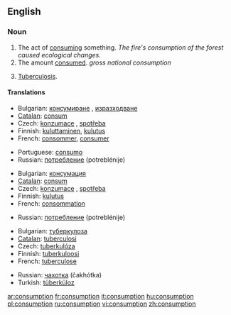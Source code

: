 ==English==
===Noun===
{{en-noun|-}}

# The act of [[consume|consuming]] something.  ''The fire's consumption of the forest caused ecological changes.''
# The amount [[consume|consumed]].  ''gross national consumption''
# {{pathology}} {{obsolete}} [[tuberculosis|Tuberculosis]].

====Translations====
{{top|the act of consuming something}}
*Bulgarian: [[консумиране]] {{f}}, [[изразходване]] {{n}}
*[[Catalan]]: [[consum]] {{m}}
*Czech: [[konzumace]] {{f}}, [[spotřeba]] {{f}}
*Finnish: [[kuluttaminen]], [[kulutus]]
*French: [[consommer]], [[consumer]]
{{mid}}
*Portuguese: [[consumo]] {{m}}
*Russian: [[потребление]] (potreblénije) {{n}}
{{bottom}}

{{top|the amount consumed}}
*Bulgarian: [[консумация]] {{f}}
*[[Catalan]]: [[consum]] {{m}}
*Czech: [[konzumace]] {{f}}, [[spotřeba]] {{f}}
*Finnish: [[kulutus]]
*French: [[consommation]] {{f}}
{{mid}}
*Russian: [[потребление]] (potreblénije) {{n}}
{{bottom}}

{{top|tuberculosis}}
*Bulgarian: [[туберкулоза]] {{f}}
*[[Catalan]]: [[tuberculosi]]
*Czech: [[tuberkulóza]] {{f}}
*Finnish: [[tuberkuloosi]]
*French: [[tuberculose]] {{f}}
{{mid}}
*Russian: [[чахотка]] (čakhótka) {{f}}
*Turkish: [[tüberküloz]]
{{bottom}}

[[ar:consumption]]
[[fr:consumption]]
[[it:consumption]]
[[hu:consumption]]
[[pl:consumption]]
[[ru:consumption]]
[[vi:consumption]]
[[zh:consumption]]